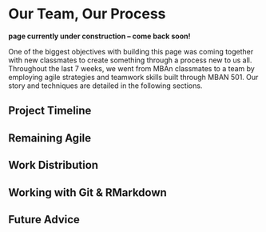 # Our Team, Our Process {-}
**page currently under construction -- come back soon!**

One of the biggest objectives with building this page was coming together with new classmates to create something through a process new to us all. Throughout the last 7 weeks, we went from MBAn classmates to a team by employing agile strategies and teamwork skills built through MBAN 501. Our story and techniques are detailed in the following sections.

## Project Timeline {-}


## Remaining Agile {-}


## Work Distribution {-}


## Working with Git & RMarkdown {-}


## Future Advice {-}